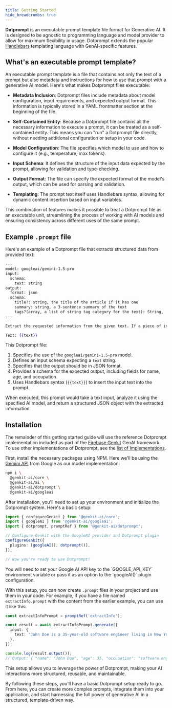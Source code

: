 ```yaml
---
title: Getting Started
hide_breadcrumbs: true
---
```


**Dotprompt** is an executable prompt template file format for Generative AI. It is designed to be agnostic to programming language and model provider to allow for maximum flexibility in usage. Dotprompt extends the popular [Handlebars](https://handlebarsjs.com) templating language with GenAI-specific features.

## What's an executable prompt template?

An executable prompt template is a file that contains not only the text of a prompt but also metadata and instructions for how to use that prompt with a generative AI model. Here's what makes Dotprompt files executable:

- **Metadata Inclusion**: Dotprompt files include metadata about model configuration, input requirements, and expected output format. This information is typically stored in a YAML frontmatter section at the beginning of the file.

- **Self-Contained Entity**: Because a Dotprompt file contains all the necessary information to execute a prompt, it can be treated as a self-contained entity. This means you can "run" a Dotprompt file directly, without needing additional configuration or setup in your code.

- **Model Configuration**: The file specifies which model to use and how to configure it (e.g., temperature, max tokens).

- **Input Schema**: It defines the structure of the input data expected by the prompt, allowing for validation and type-checking.

- **Output Format**: The file can specify the expected format of the model's output, which can be used for parsing and validation.

- **Templating**: The prompt text itself uses Handlebars syntax, allowing for dynamic content insertion based on input variables.

This combination of features makes it possible to treat a Dotprompt file as an executable unit, streamlining the process of working with AI models and ensuring consistency across different uses of the same prompt.

## Example `.prompt` file

Here's an example of a Dotprompt file that extracts structured data from provided text:

```handlebars
---
model: googleai/gemini-1.5-pro
input:
  schema:
    text: string
output:
  format: json
  schema:
    title?: string, the title of the article if it has one
    summary: string, a 3-sentence summary of the text
    tags?(array, a list of string tag category for the text): String, 
---

Extract the requested information from the given text. If a piece of information is not present, omit that field from the output.

Text: {{text}}
```

This Dotprompt file:

1. Specifies the use of the `googleai/gemini-1.5-pro` model.
2. Defines an input schema expecting a `text` string.
3. Specifies that the output should be in JSON format.
4. Provides a schema for the expected output, including fields for name, age, and occupation.
5. Uses Handlebars syntax (`{{text}}`) to insert the input text into the prompt.

When executed, this prompt would take a text input, analyze it using the specified AI model, and return a structured JSON object with the extracted information.

## Installation

The remainder of this getting started guide will use the reference Dotprompt implementation included as part of the [Firebase Genkit](https://github.com/firebase/genkit) GenAI framework. To use other implementations of Dotprompt, see the [list of Implementations](/implementations).

First, install the necessary packages using NPM. Here we'll be using the [Gemini API](https://ai.google.dev/gemini-api) from Google as our model implementation:

```bash
npm i \
  @genkit-ai/core \
  @genkit-ai/ai \
  @genkit-ai/dotprompt \
  @genkit-ai/googleai
```

After installation, you'll need to set up your environment and initialize the Dotprompt system. Here's a basic setup:

```typescript
import { configureGenkit } from '@genkit-ai/core';
import { googleAI } from '@genkit-ai/googleai';
import { dotprompt, promptRef } from '@genkit-ai/dotprompt';

// Configure Genkit with the GoogleAI provider and Dotprompt plugin
configureGenkit({
  plugins: [googleAI(), dotprompt()],
});

// Now you're ready to use Dotprompt!
```

<Callout type="info">
You will need to set your Google AI API key to the `GOOGLE_API_KEY` environment variable or pass it as an option to the `googleAI()` plugin configuration.
</Callout>

With this setup, you can now create `.prompt` files in your project and use them in your code. For example, if you have a file named `extractInfo.prompt` with the content from the earlier example, you can use it like this:

```typescript
const extractInfoPrompt = promptRef('extractInfo');

const result = await extractInfoPrompt.generate({
  input: {
    text: "John Doe is a 35-year-old software engineer living in New York.",
  },
});

console.log(result.output());
// Output: { "name": "John Doe", "age": 35, "occupation": "software engineer" }
```

This setup allows you to leverage the power of Dotprompt, making your AI interactions more structured, reusable, and maintainable.

By following these steps, you'll have a basic Dotprompt setup ready to go. From here, you can create more complex prompts, integrate them into your application, and start harnessing the full power of generative AI in a structured, template-driven way.